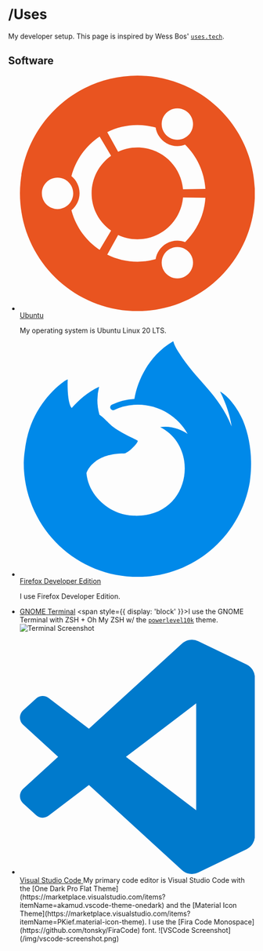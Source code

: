 
# <span className='text-violet-400'>/</span>Uses

My developer setup. This page is inspired by Wess Bos' [`uses.tech`](https://uses.tech/).

## Software

- <a href='https://ubuntu.com/'>
    <svg
      role='img'
      viewBox='0 0 24 24'
      xmlns='http://www.w3.org/2000/svg'
      style={{
        width: '1.5rem',
        verticalAlign: 'middle',
        display: 'inline-block',
        marginRight: '0.25rem',
      }}
    >
      <title>Ubuntu</title>
      <path
        d='M12 0c6.623 0 12 5.377 12 12s-5.377 12-12 12S0 18.623 0 12 5.377 0 12 0zm3.279 17.68c-.766.441-1.029 1.422-.586 2.189.441.765 1.422 1.028 2.188.584.766-.441 1.029-1.422.585-2.189-.441-.765-1.421-1.028-2.187-.584zm-3.279-1c-.705 0-1.373-.157-1.971-.435L8.916 18.24c.93.459 1.978.721 3.084.721.646 0 1.268-.091 1.86-.256.104-.643.485-1.234 1.095-1.587.609-.351 1.313-.386 1.92-.156 1.186-1.163 1.957-2.749 2.07-4.515l-2.285-.033c-.21 2.391-2.215 4.266-4.66 4.266zM7.32 12c0-1.583.787-2.981 1.99-3.83L8.14 6.209c-1.404.93-2.445 2.369-2.881 4.035.506.404.83 1.034.83 1.74 0 .704-.324 1.319-.83 1.739.436 1.665 1.477 3.104 2.881 4.034l1.17-1.965C8.107 14.97 7.32 13.574 7.32 12zm-3.48-1.602c-.885 0-1.602.717-1.602 1.602s.717 1.602 1.602 1.602S5.441 12.885 5.441 12s-.716-1.602-1.601-1.602zM12 7.32c2.445 0 4.45 1.875 4.66 4.265l2.285-.034c-.113-1.765-.885-3.35-2.07-4.516-.609.232-1.313.194-1.92-.154-.609-.352-.99-.945-1.095-1.591-.594-.16-1.214-.25-1.86-.25-1.11 0-2.155.26-3.084.72l1.113 1.995c.6-.279 1.268-.435 1.971-.435zm3.279-1.001c.765.442 1.746.181 2.189-.585.441-.765.181-1.746-.588-2.19-.765-.44-1.746-.179-2.189.589-.441.764-.18 1.744.588 2.186z'
        fill='#E95420'
      />
    </svg>
    <Fragment>Ubuntu</Fragment>
  </a>
  <p>My operating system is Ubuntu Linux 20 LTS.</p>

- <a href='https://www.mozilla.org/en-US/firefox/developer/'>
    <svg
      role='img'
      viewBox='0 0 24 24'
      xmlns='http://www.w3.org/2000/svg'
      style={{
        width: '1.5rem',
        verticalAlign: 'middle',
        display: 'inline-block',
        marginRight: '0.25rem',
      }}
    >
      <title>Firefox Browser</title>
      <path
        d='M8.824 7.287c.008 0 .004 0 0 0zm-2.8-1.4c.006 0 .003 0 0 0zm16.754 2.161c-.505-1.215-1.53-2.528-2.333-2.943.654 1.283 1.033 2.57 1.177 3.53l.002.02c-1.314-3.278-3.544-4.6-5.366-7.477-.091-.147-.184-.292-.273-.446a3.545 3.545 0 01-.13-.24 2.118 2.118 0 01-.172-.46.03.03 0 00-.027-.03.038.038 0 00-.021 0l-.006.001a.037.037 0 00-.01.005L15.624 0c-2.585 1.515-3.657 4.168-3.932 5.856a6.197 6.197 0 00-2.305.587.297.297 0 00-.147.37c.057.162.24.24.396.17a5.622 5.622 0 012.008-.523l.067-.005a5.847 5.847 0 011.957.222l.095.03a5.816 5.816 0 01.616.228c.08.036.16.073.238.112l.107.055a5.835 5.835 0 01.368.211 5.953 5.953 0 012.034 2.104c-.62-.437-1.733-.868-2.803-.681 4.183 2.09 3.06 9.292-2.737 9.02a5.164 5.164 0 01-1.513-.292 4.42 4.42 0 01-.538-.232c-1.42-.735-2.593-2.121-2.74-3.806 0 0 .537-2 3.845-2 .357 0 1.38-.998 1.398-1.287-.005-.095-2.029-.9-2.817-1.677-.422-.416-.622-.616-.8-.767a3.47 3.47 0 00-.301-.227 5.388 5.388 0 01-.032-2.842c-1.195.544-2.124 1.403-2.8 2.163h-.006c-.46-.584-.428-2.51-.402-2.913-.006-.025-.343.176-.389.206-.406.29-.787.616-1.136.974-.397.403-.76.839-1.085 1.303a9.816 9.816 0 00-1.562 3.52c-.003.013-.11.487-.19 1.073-.013.09-.026.181-.037.272a7.8 7.8 0 00-.069.667l-.002.034-.023.387-.001.06C.386 18.795 5.593 24 12.016 24c5.752 0 10.527-4.176 11.463-9.661.02-.149.035-.298.052-.448.232-1.994-.025-4.09-.753-5.844z'
        fill='#0089E9'
      />
    </svg>
    <Fragment>Firefox Developer Edition</Fragment>
  </a>
  <p>I use Firefox Developer Edition.</p>

- <a href='https://help.gnome.org/users/gnome-terminal/stable/'>GNOME Terminal</a>
  <span style={{ display: 'block' }}></span>I use the GNOME Terminal with ZSH + Oh My ZSH w/ the
  [`powerlevel10k`](https://github.com/romkatv/powerlevel10k) theme. ![Terminal
  Screenshot](/img/term-screenshot.png)

- <a href='https://code.visualstudio.com/'>
    <svg
      role='img'
      viewBox='0 0 24 24'
      xmlns='http://www.w3.org/2000/svg'
      style={{
        width: '1.5rem',
        marginRight: '0.25rem',
        verticalAlign: 'middle',
        display: 'inline-block',
      }}
    >
      <title>Visual Studio Code</title>
      <path
        d='M23.15 2.587L18.21.21a1.494 1.494 0 0 0-1.705.29l-9.46 8.63-4.12-3.128a.999.999 0 0 0-1.276.057L.327 7.261A1 1 0 0 0 .326 8.74L3.899 12 .326 15.26a1 1 0 0 0 .001 1.479L1.65 17.94a.999.999 0 0 0 1.276.057l4.12-3.128 9.46 8.63a1.492 1.492 0 0 0 1.704.29l4.942-2.377A1.5 1.5 0 0 0 24 20.06V3.939a1.5 1.5 0 0 0-.85-1.352zm-5.146 14.861L10.826 12l7.178-5.448v10.896z'
        fill='#007ACC'
      />
    </svg>
    <Fragment>Visual Studio Code</Fragment>
  </a>
  My primary code editor is Visual Studio Code with the [One Dark Pro Flat Theme](https://marketplace.visualstudio.com/items?itemName=akamud.vscode-theme-onedark)
  and the [Material Icon Theme](https://marketplace.visualstudio.com/items?itemName=PKief.material-icon-theme).
  I use the [Fira Code Monospace](https://github.com/tonsky/FiraCode) font. ![VSCode Screenshot](/img/vscode-screenshot.png)
